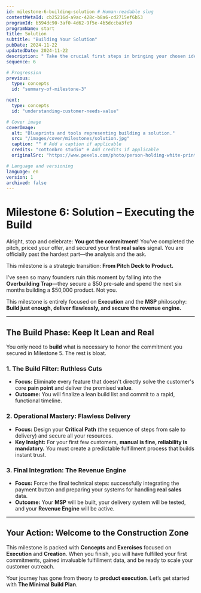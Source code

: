 ```yaml
---
id: milestone-6-building-solution # Human-readable slug
contentMetaId: cb25216d-a9ac-428c-b8a6-cd2715ef6b53
programId: b594dc90-3af0-4d62-9f5e-4b5dccba3fe9
programName: start
title: Solution
subtitle: "Building Your Solution"
pubDate: 2024-11-22
updatedDate: 2024-11-22
description: " Take the crucial first steps in bringing your chosen idea to life by focusing on building a minimum sellable product that effectively addresses the core needs of your initial audience."
sequence: 6

# Progression
previous:
  type: concepts
  id: "summary-of-milestone-3" 

next:
  type: concepts
  id: "understanding-customer-needs-value"

# Cover image
coverImage:
  alt: "Blueprints and tools representing building a solution."
  src: "/images/cover/milestones/solution.jpg"
  caption: "" # Add a caption if applicable
  credits: "cottonbro studio" # Add credits if applicable
  originalSrc: "https://www.pexels.com/photo/person-holding-white-printer-paper-4709363/" # Add original source if applicable

# Language and versioning
language: en
version: 1
archived: false
---
```


# Milestone 6: Solution – Executing the Build

Alright, stop and celebrate: **You got the commitment!** You've completed the pitch, priced your offer, and secured your first **real sales** signal. You are officially past the hardest part—the analysis and the ask.

This milestone is a strategic transition: **From Pitch Deck to Product.**

I've seen so many founders ruin this moment by falling into the **Overbuilding Trap**—they secure a \$50 pre-sale and spend the next six months building a \$50,000 product. Not you.

This milestone is entirely focused on **Execution** and the **MSP** philosophy: **Build just enough, deliver flawlessly, and secure the revenue engine.**

---

## The Build Phase: Keep It Lean and Real

You only need to **build** what is necessary to honor the commitment you secured in Milestone 5. The rest is bloat.

### 1. The Build Filter: Ruthless Cuts

* **Focus:** Eliminate every feature that doesn't directly solve the customer's core **pain point** and deliver the promised **value**.
* **Outcome:** You will finalize a lean build list and commit to a rapid, functional timeline.

### 2. Operational Mastery: Flawless Delivery

* **Focus:** Design your **Critical Path** (the sequence of steps from sale to delivery) and secure all your resources.
* **Key Insight:** For your first few customers, **manual is fine, reliability is mandatory.** You must create a predictable fulfillment process that builds instant trust.

### 3. Final Integration: The Revenue Engine

* **Focus:** Force the final technical steps: successfully integrating the payment button and preparing your systems for handling **real sales** data.
* **Outcome:** Your **MSP** will be built, your delivery system will be tested, and your **Revenue Engine** will be active.

---

## Your Action: Welcome to the Construction Zone

This milestone is packed with **Concepts** and **Exercises** focused on **Execution** and **Creation**. When you finish, you will have fulfilled your first commitments, gained invaluable fulfillment data, and be ready to scale your customer outreach.

Your journey has gone from theory to **product execution**. Let’s get started with **The Minimal Build Plan**.